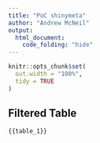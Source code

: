 ```yaml
---
title: "PoC shinymeta"
author: "Andrew McNeil"
output: 
  html_document:
    code_folding: "hide"
---
```


```r
knitr::opts_chunk$set(
  out.width = "100%", 
  tidy = TRUE
)
```

## Filtered Table

```r
{{table_1}}
```

